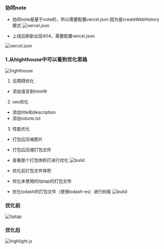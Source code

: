 ### 协同note

- 协同note是基于note的，所以需要配置vercel.json 
因为是createWebHistory模式
![vercel.json](./image1.png)


- 上线后刷新出现404，需要配置vercel.json

![vercel.json](./image.png)

### 1.从highthouse中可以看到优化思路

![highthouse](./image2.png)

1. 无障碍优化
- 添加语言到html中
2. seo优化
- 添加title和description
- 添加robots.txt
3. 性能优化
- 打包后压缩图片
- 打包后压缩打包文件
- 查看那个打包体积打进行优化
![build](./image3.png)

- 优化前打包文件体积
- 优化未使用的tiptap的打包文件
- 优化lodash的打包文件（使用lodash-es）进行树摇
![build](./image6.png)


### 优化前
![tiptap](./image4.png)

### 优化后
![highlight.js](./image5.png)


